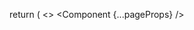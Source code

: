 
  return (
    <>
      <Component {...pageProps} />
      <Script src="https://www.googletagmanager.com/gtag/js?id=G-ZQ9SP2F9PW" />
      <Script id="google-analytics">
        {`
          window.dataLayer = window.dataLayer || [];
          function gtag(){dataLayer.push(arguments);}
          gtag('js', new Date());
 
          gtag('config', 'G-ZQ9SP2F9PW');
        `}
      </Script>
    </>
  )
}
